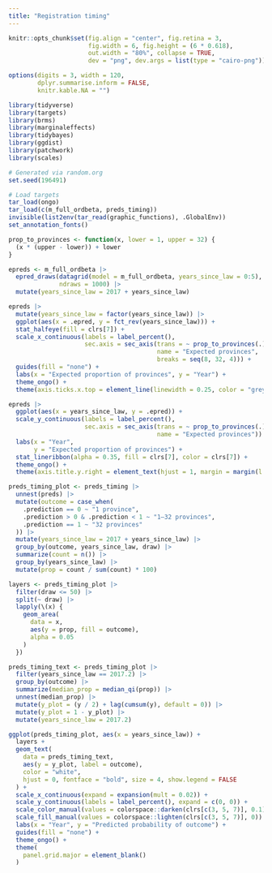 ```yaml
---
title: "Registration timing"
---
```


```r
knitr::opts_chunk$set(fig.align = "center", fig.retina = 3,
                      fig.width = 6, fig.height = (6 * 0.618),
                      out.width = "80%", collapse = TRUE,
                      dev = "png", dev.args = list(type = "cairo-png"))

options(digits = 3, width = 120,
        dplyr.summarise.inform = FALSE,
        knitr.kable.NA = "")
```

```r
library(tidyverse)
library(targets)
library(brms)
library(marginaleffects)
library(tidybayes)
library(ggdist)
library(patchwork)
library(scales)

# Generated via random.org
set.seed(196491)

# Load targets
tar_load(ongo)
tar_load(c(m_full_ordbeta, preds_timing))
invisible(list2env(tar_read(graphic_functions), .GlobalEnv))
set_annotation_fonts()

prop_to_provinces <- function(x, lower = 1, upper = 32) {
  (x * (upper - lower)) + lower
}
```

```r
epreds <- m_full_ordbeta |> 
  epred_draws(datagrid(model = m_full_ordbeta, years_since_law = 0:5), 
              ndraws = 1000) |> 
  mutate(years_since_law = 2017 + years_since_law)

epreds |> 
  mutate(years_since_law = factor(years_since_law)) |> 
  ggplot(aes(x = .epred, y = fct_rev(years_since_law))) +
  stat_halfeye(fill = clrs[7]) +
  scale_x_continuous(labels = label_percent(),
                     sec.axis = sec_axis(trans = ~ prop_to_provinces(.),
                                         name = "Expected provinces",
                                         breaks = seq(8, 32, 4))) +
  guides(fill = "none") +
  labs(x = "Expected proportion of provinces", y = "Year") +
  theme_ongo() +
  theme(axis.ticks.x.top = element_line(linewidth = 0.25, color = "grey50"))
```

```r
epreds |> 
  ggplot(aes(x = years_since_law, y = .epred)) +
  scale_y_continuous(labels = label_percent(),
                     sec.axis = sec_axis(trans = ~ prop_to_provinces(.),
                                         name = "Expected provinces")) +
  labs(x = "Year", 
       y = "Expected proportion of provinces") +
  stat_lineribbon(alpha = 0.35, fill = clrs[7], color = clrs[7]) +
  theme_ongo() +
  theme(axis.title.y.right = element_text(hjust = 1, margin = margin(l = 10), angle = 90))
```

```r
preds_timing_plot <- preds_timing |> 
  unnest(preds) |> 
  mutate(outcome = case_when(
    .prediction == 0 ~ "1 province",
    .prediction > 0 & .prediction < 1 ~ "1–32 provinces",
    .prediction == 1 ~ "32 provinces"
  )) |> 
  mutate(years_since_law = 2017 + years_since_law) |> 
  group_by(outcome, years_since_law, draw) |>
  summarize(count = n()) |> 
  group_by(years_since_law) |> 
  mutate(prop = count / sum(count) * 100)

layers <- preds_timing_plot |> 
  filter(draw <= 50) |> 
  split(~ draw) |> 
  lapply(\(x) {
    geom_area(
      data = x,
      aes(y = prop, fill = outcome),
      alpha = 0.05
    )
  })

preds_timing_text <- preds_timing_plot |> 
  filter(years_since_law == 2017.2) |> 
  group_by(outcome) |> 
  summarize(median_prop = median_qi(prop)) |> 
  unnest(median_prop) |> 
  mutate(y_plot = (y / 2) + lag(cumsum(y), default = 0)) |> 
  mutate(y_plot = 1 - y_plot) |> 
  mutate(years_since_law = 2017.2)

ggplot(preds_timing_plot, aes(x = years_since_law)) +
  layers +
  geom_text(
    data = preds_timing_text, 
    aes(y = y_plot, label = outcome),
    color = "white",
    hjust = 0, fontface = "bold", size = 4, show.legend = FALSE
  ) +
  scale_x_continuous(expand = expansion(mult = 0.02)) +
  scale_y_continuous(labels = label_percent(), expand = c(0, 0)) +
  scale_color_manual(values = colorspace::darken(clrs[c(3, 5, 7)], 0.1)) +
  scale_fill_manual(values = colorspace::lighten(clrs[c(3, 5, 7)], 0)) +
  labs(x = "Year", y = "Predicted probability of outcome") +
  guides(fill = "none") +
  theme_ongo() +
  theme(
    panel.grid.major = element_blank()
  )
```
